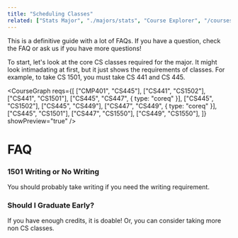 ```yaml
---
title: "Scheduling Classes"
related: ["Stats Major", "./majors/stats", "Course Explorer", "/courses/"]
---
```


This is a definitive guide with a lot of FAQs. If you have a question, check the FAQ or
ask us if you have more questions!

To start, let's look at the core CS classes required for the major. It
might look intimadating at first, but it just shows the requirements
of classes. For example, to take CS 1501, you must take CS 441 and CS 445.

<CourseGraph
  reqs={[
    ["CMP401", "CS445"],
    ["CS441", "CS1502"],
    ["CS441", "CS1501"],
    ["CS445", "CS447", { type: "coreq" }],
    ["CS445", "CS1502"],
    ["CS445", "CS449"],
    ["CS447", "CS449", { type: "coreq" }],
    ["CS445", "CS1501"],
    ["CS447", "CS1550"],
    ["CS449", "CS1550"],
  ]}
  showPreview="true"
/>

# FAQ

### 1501 Writing or No Writing

You should probably take writing if you need the writing requirement.

### Should I Graduate Early?

If you have enough credits, it is doable! Or, you can consider taking more non CS classes.
